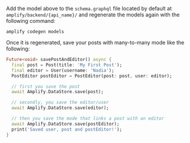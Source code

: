 Add the model above to the `schema.graphql` file located by default at `amplify/backend/{api_name}/` and regenerate the models again with the following command:

```console
amplify codegen models
```

Once it is regenerated, save your posts with many-to-many mode like the following:

```dart
Future<void> savePostAndEditor() async {
  final post = Post(title: 'My First Post');
  final editor = User(username: 'Nadia');
  PostEditor postEditor = PostEditor(post: post, user: editor);

  // first you save the post
  await Amplify.DataStore.save(post);

  // secondly, you save the editor/user
  await Amplify.DataStore.save(editor);

  // then you save the mode that links a post with an editor
  await Amplify.DataStore.save(postEditor);
  print('Saved user, post and postEditor!');
}
```
